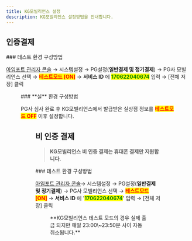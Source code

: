 ```yaml
---
title: KG모빌리언스 설정
description: KG모빌리언스 설정방법을 안내합니다.
---
```



## 인증결제

<Tabs>
<Tab title="테스트 결제">
### 테스트 환경 구성방법

[아임포트 관리자 콘솔](https://admin.iamport.kr/) → 시스템설정 → PG설정(**일반결제 및 정기결제**) → PG사 모빌리언스 선택 → <mark style="color:red;">**테스트모드 \[ON]**</mark> → **서비스 ID** 에 <mark style="color:green;">**170622040674**</mark> 입력 → \[전체 저장] 클릭

<Figure src="/gitbook-assets/en/image (70).png" caption="테스트 설정 예시" />

</Tab>

<Tab title="실 결제">
### **실** 환경 구성방법

PG사 심사 완료 후 KG모빌리언스에서 발급받은 실상점 정보를 <mark style="color:red;">**테스트모드 OFF**</mark> 이후 설정합니다.

<Figure src="/gitbook-assets/en/image (113).png" caption="실 계정 설정 예시" />

</Tab>
</Tabs>

## 비 인증 결제

> **KG모빌리언스 비 인증 결제는 휴대폰 결제만 지원합니다.**

<Tabs>
<Tab title="결제창 방식">
### 테스트 환경 구성방법

[아임포트 관리자 콘솔](https://admin.iamport.kr/)→ 시스템설정 → PG설정(**일반결제 및 정기결제**) → PG사 모빌리언스 선택 → <mark style="color:red;">**테스트모드 \[ON]**</mark> → **서비스 ID** 에 '<mark style="color:green;">**170622040674**</mark>' 입력 → \[전체 저장] 클릭

<Figure src="/gitbook-assets/en/image (263).png" caption="테스트 설정 예시" />

</Tab>
</Tabs>

<Hint style="success">
**KG모빌리언스 테스트 모드의 경우 실제 출금 되지만 매일 23:00\~23:50분 사이 자동 취소됩니다.**

</Hint>
